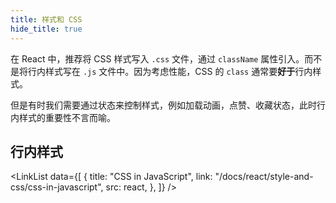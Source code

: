 ```yaml
---
title: 样式和 CSS
hide_title: true
---
```



<FeatureIcon src={react} title="样式和 CSS" />

在 React 中，推荐将 CSS 样式写入 `.css` 文件，通过 `className` 属性引入。而不是将行内样式写在 `.js` 文件中。因为考虑性能，CSS 的 `class` 通常要**好于**行内样式。

但是有时我们需要通过状态来控制样式，例如加载动画，点赞、收藏状态，此时行内样式的重要性不言而喻。

## 行内样式

<LinkList
  data={[
    {
      title: "CSS in JavaScript",
      link: "/docs/react/style-and-css/css-in-javascript",
      src: react,
    },
  ]}
/>
